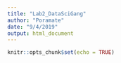 ```yaml
---
title: "Lab2_DataSciGang"
author: "Poramate"
date: "9/4/2019"
output: html_document
---
```


```r
knitr::opts_chunk$set(echo = TRUE)
```
# 

